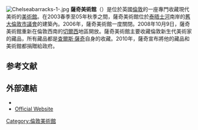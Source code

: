 {{refimprove|time=2014-05-12T07:37:45+00:00}}
{{Infobox Museum
| name        = Saatchi Gallery
| image       = SaatchiGallery.jpg
|pushpin_map  = Central London
|map_type     = central London
|latitude     = 51.4906
|longitude    =-0.1589
|coordinates_type      = type:landmark_region:GB
| established = 1985
| location    = 倫敦[[國王路|國王路]]Duke of York's Headquarters
| visitors    = 1,190,062（2012年）<ref name=AN>{{cite web|url=http://www.theartnewspaper.com/attfig/attfig11.pdf|title=Exhibition and museum attendance figures 2012|publisher=[[The_Art_Newspaper|The Art Newspaper]]|location=London|date=April 2012|accessdate=25 Sep 2013|archive-date=2017-09-12|archive-url=https://web.archive.org/web/20170912234859/http://www.theartnewspaper.com/attfig/attfig11.pdf|dead-url=no}}</ref>
*英國第12受歡迎的博物館
| publictransit= [[斯隆廣場站|斯隆广场地铁站]] [[File:Circle_roundel1.PNG|10px]] [[File:District_roundel1.PNG|10px]]
| website      = {{URL|http://www.saatchi-gallery.co.uk}}
}}
[[Image:Chelseabarracks-1-.jpg|thumb]]
'''薩奇美術館 '''（{{lang-en|The Saatchi Gallery}}）是位於英國[[倫敦|倫敦]]的一座專門收藏現代美術的[[美術館|美術館]]。在2003春季至05年秋季之間，薩奇美術館位於[[泰晤士河|泰晤士河]]南岸的[[舊大倫敦市議會|舊大倫敦市議會]]的建築內。2006年，薩奇美術館一度關閉。2008年10月9日，薩奇美術館重新在倫敦西南的[[切爾西_(倫敦)|切爾西]]地區開放。薩奇美術館主要收藏倫敦新生代美術家的藏品，所有藏品都是[[查爾斯·薩奇|查爾斯·薩奇]]自身的收藏。2010年，薩奇宣布將他的藏品和美術館都捐贈給政府。

==参考文献==
{{reflist}}
== 外部連結 ==
*{{commonscat-inline}}
*[http://www.saatchi-gallery.co.uk/ Official Website] {{Wayback|url=http://www.saatchi-gallery.co.uk/ |date=20130605184420 }}

{{coord|display=title}}
{{normdaten}}
[[Category:倫敦美術館|Category:倫敦美術館]]